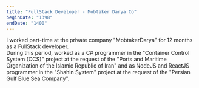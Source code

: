 ```yaml
---
title: "FullStack Developer - Mobtaker Darya Co"
beginDate: "1398"
endDate: "1400"
---
```


I worked part-time at the private company "MobtakerDarya" for 12 months as a FullStack developer. <br />
During this period, worked as a C# programmer in the "Container Control System (CCS)" project at the request of the "Ports and Maritime Organization of the Islamic Republic of Iran" and as NodeJS and ReactJS programmer in the "Shahin System" project at the request of the "Persian Gulf Blue Sea Company".

